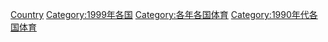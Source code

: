 {{Commons category|1999 in sports by country}}
{{Year by category
|m=1
|c=9
|d=9
|y=9
|cat=各國體育
|sortkey=1999
}}

[[Category:1999年體育|Country]]
[[Category:1999年各国|Category:1999年各国]]
[[Category:各年各国体育|Category:各年各国体育]]
[[Category:1990年代各国体育|Category:1990年代各国体育]]